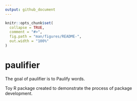 ```yaml
---
output: github_document
---
```


<!-- README.md is generated from README.Rmd. Please edit that file -->

```r
knitr::opts_chunk$set(
  collapse = TRUE,
  comment = "#>",
  fig.path = "man/figures/README-",
  out.width = "100%"
)
```

# paulifier

<!-- badges: start -->
<!-- badges: end -->

The goal of paulifier is to Paulify words.

Toy R package created to demonstrate the process of package development.
